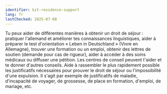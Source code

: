 ```yaml
---
identifier: kit-residence-support
lang: fr
lastChecked: 2025-07-08
---
```


Tu peux aider de différentes manières à obtenir un droit de séjour : pratiquer l'allemand et améliorer tes connaissances linguistiques, aider à préparer le test d'orientation « Leben in Deutschland » (Vivre en Allemagne), trouver une formation ou un emploi, obtenir des lettres de soutien (demande pour cas de rigueur), aider à accéder à des soins médicaux ou diffuser une pétition. Les centres de conseil peuvent t'aider et te donner d'autres conseils. Aide à rassembler le plus rapidement possible les justificatifs nécessaires pour prouver le droit de séjour ou l'impossibilité d'une expulsion. Il s'agit par exemple de justificatifs de maladie, d'incapacité de voyager, de grossesse, de place en formation, d'emploi, de mariage, etc.
